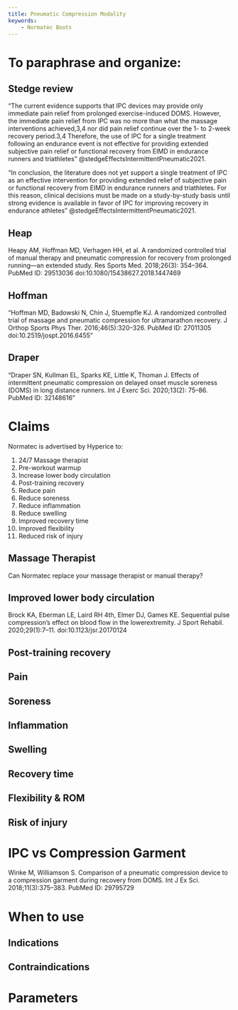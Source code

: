 ```yaml
---
title: Pneumatic Compression Modality
keywords:
    - Normatec Boots
---
```



# To paraphrase and organize:


## Stedge review

"The current evidence supports that IPC devices may provide only immediate pain relief from prolonged exercise-induced DOMS. However, the immediate pain relief from IPC was no more than what the massage interventions achieved,3,4 nor did pain relief continue over the 1- to 2-week recovery period.3,4 Therefore, the use of IPC for a single treatment following an endurance event is not effective for providing extended subjective pain relief or functional recovery from EIMD in endurance runners and triathletes" @stedgeEffectsIntermittentPneumatic2021.

"In conclusion, the literature does not yet support a single treatment of IPC as an effective intervention for providing extended relief of subjective pain or functional recovery from EIMD in endurance runners and triathletes. For this reason, clinical decisions must be made on a study-by-study basis until strong evidence is available in favor of IPC for improving recovery in endurance athletes" @stedgeEffectsIntermittentPneumatic2021.

## Heap

Heapy AM, Hoffman MD, Verhagen HH, et al. A randomized controlled trial of manual therapy and pneumatic compression for recovery from prolonged running—an extended study. Res Sports Med. 2018;26(3): 354–364. PubMed ID: 29513036 doi:10.1080/15438627.2018.1447469

## Hoffman

"Hoffman MD, Badowski N, Chin J, Stuempfle KJ. A randomized controlled trial of massage and pneumatic compression for ultramarathon recovery. J Orthop Sports Phys Ther. 2016;46(5):320–326. PubMed ID: 27011305 doi:10.2519/jospt.2016.6455"

## Draper

"Draper SN, Kullman EL, Sparks KE, Little K, Thoman J. Effects of intermittent pneumatic compression on delayed onset muscle soreness (DOMS) in long distance runners. Int J Exerc Sci. 2020;13(2): 75–86. PubMed ID: 32148616"



# Claims

Normatec is advertised by Hyperice to:

1. 24/7 Massage therapist
1. Pre-workout warmup
1. Increase lower body circulation
1. Post-training recovery
1. Reduce pain
1. Reduce soreness
1. Reduce inflammation
1. Reduce swelling
1. Improved recovery time
1. Improved flexibility
1. Reduced risk of injury

## Massage Therapist

Can Normatec replace your massage therapist or manual therapy?

## Improved lower body circulation

Brock KA, Eberman LE, Laird RH 4th, Elmer DJ, Games KE. Sequential pulse compression’s effect on blood flow in the lowerextremity. J Sport Rehabil. 2020;29(1):7–11. doi:10.1123/jsr.20170124

## Post-training recovery

## Pain

## Soreness

## Inflammation

## Swelling

## Recovery time

## Flexibility & ROM

## Risk of injury

# IPC vs Compression Garment

Winke M, Williamson S. Comparison of a pneumatic compression device to a compression garment during recovery from DOMS. Int J Ex Sci. 2018;11(3):375–383. PubMed ID: 29795729

# When to use

## Indications

## Contraindications

# Parameters
